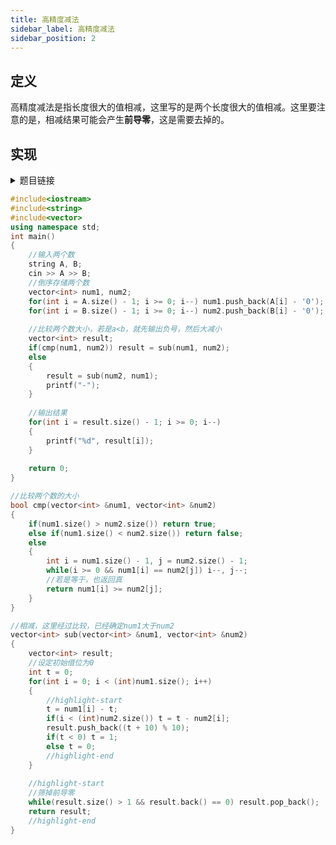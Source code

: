 ```yaml
---
title: 高精度减法
sidebar_label: 高精度减法
sidebar_position: 2
---
```





## 定义

高精度减法是指长度很大的值相减，这里写的是两个长度很大的值相减。这里要注意的是，相减结果可能会产生**前导零**，这是需要去掉的。

## 实现

<details>
<summary> 题目链接 </summary>
<p>

[**Acwing链接**](https://www.acwing.com/problem/content/description/794/)

</p>
</details>

<Tabs>
<TabItem value="主函数" label="主函数" default>

```cpp
#include<iostream>
#include<string>
#include<vector>
using namespace std;
int main()
{
    //输入两个数
    string A, B;
    cin >> A >> B;
    //倒序存储两个数
    vector<int> num1, num2;
    for(int i = A.size() - 1; i >= 0; i--) num1.push_back(A[i] - '0');
    for(int i = B.size() - 1; i >= 0; i--) num2.push_back(B[i] - '0');
    
    //比较两个数大小，若是a<b，就先输出负号，然后大减小
    vector<int> result;
    if(cmp(num1, num2)) result = sub(num1, num2);
    else
    {
        result = sub(num2, num1);
        printf("-");
    }
    
    //输出结果
    for(int i = result.size() - 1; i >= 0; i--)
    {
        printf("%d", result[i]);
    }
    
    return 0;
}
```
</TabItem>
<TabItem value="比较大小" label="比较大小">

```cpp
//比较两个数的大小
bool cmp(vector<int> &num1, vector<int> &num2)
{
    if(num1.size() > num2.size()) return true;
    else if(num1.size() < num2.size()) return false;
    else
    {
        int i = num1.size() - 1, j = num2.size() - 1;
        while(i >= 0 && num1[i] == num2[j]) i--, j--;
        //若是等于，也返回真
        return num1[i] >= num2[j];
    }
}
```
</TabItem>
<TabItem value="两数相减" label="两数相减">

```cpp
//相减，这里经过比较，已经确定num1大于num2
vector<int> sub(vector<int> &num1, vector<int> &num2)
{
    vector<int> result;
    //设定初始借位为0
    int t = 0;
    for(int i = 0; i < (int)num1.size(); i++)
    {
        //highlight-start
        t = num1[i] - t;
        if(i < (int)num2.size()) t = t - num2[i];
        result.push_back((t + 10) % 10);
        if(t < 0) t = 1;
        else t = 0;
        //highlight-end
    }
    
    //highlight-start
    //筛掉前导零
    while(result.size() > 1 && result.back() == 0) result.pop_back();
    return result;
    //highlight-end
}
```
</TabItem>
</Tabs>
